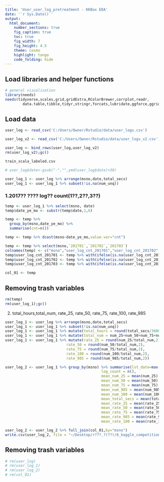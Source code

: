 ---
title: 'User_user_log_pretreatment - KKBox EDA'
date: '`r Sys.Date()`'
output:
  html_document:
    number_sections: true
    fig_caption: true
    toc: true
    fig_width: 7
    fig_height: 4.5
    theme: cosmo
    highlight: tango
    code_folding: hide
---

## Load libraries and helper functions
```{r, message = FALSE}
# general visualisation
library(needs)
needs(tidyverse,scales,grid,gridExtra,RColorBrewer,corrplot,readr,
        data.table,tibble,tidyr,stringr,forcats,lubridate,ggforce,ggridges)
```

## Load data
```{r warning=FALSE, results=FALSE}
user_log <- read_csv('C:/Users/Owner/Rstudio/data/user_logs.csv')

user_log_v2 <- read_csv('C:/Users/Owner/Rstudio/data/user_logs_v2.csv')

user_log <- bind_rows(user_log,user_log_v2)
rm(user_log_v2);gc()

train_scala_labeled.csv
```

```{r}
# user_log$date<-gsub("-","",ymd(user_log$date)+30)

user_log_1 <- user_log %>% arrange(msno,date,total_secs)
user_log_1 <- user_log_1 %>% subset(!is.na(num_unq))
```

### 1.2017?? ???? log?? count(1??,2??,3??)
```{r}
temp <- user_log_1 %>% select(msno, date)
temp$date_ye_mo <- substr(temp$date,1,6)

temp <- temp %>%
  group_by(msno,date_ye_mo) %>%
  summarise(cnt=n())

temp <- temp %>% dcast(msno~date_ye_mo,value.var="cnt")

temp <- temp %>% select(msno,`201701`,`201702`,`201703`)
colnames(temp) <- c("msno","user_log_cnt_201701","user_log_cnt_201702","user_log_cnt_201703")
temp$user_log_cnt_201701 <- temp %>% with(ifelse(is.na(user_log_cnt_201701),0,user_log_cnt_201701))
temp$user_log_cnt_201702 <- temp %>% with(ifelse(is.na(user_log_cnt_201702),0,user_log_cnt_201702))
temp$user_log_cnt_201703 <- temp %>% with(ifelse(is.na(user_log_cnt_201703),0,user_log_cnt_201703))

col_01 <- temp
```

## Removing trash variables
```{r}
rm(temp)
rm(user_log_1);gc()
```

2. total_hours,total_num, rate_25, rate_50, rate_75, rate_100, rate_985
```{r}
user_log_1 <- user_log %>% arrange(msno,date,total_secs)
user_log_1 <- user_log_1 %>% subset(!is.na(num_unq))
user_log_1 <- user_log_1 %>% mutate(total_hours = round(total_secs/3600,2))
user_log_1 <- user_log_1 %>% mutate(total_num = num_25+num_50+num_75+num_100+num_985)
user_log_1 <- user_log_1 %>% mutate(rate_25 = round(num_25/total_num,2),
                            rate_50 = round(num_50/total_num,2),
                            rate_75 = round(num_75/total_num,2),
                            rate_100 = round(num_100/total_num,2),
                            rate_985 = round(num_985/total_num,2))
```

```{r}
user_log_2 <- user_log_1 %>% group_by(msno) %>% summarise(lst_date=max(date),
                                            log_count = n(), 
                                            mean_num_25 = mean(num_25),
                                            mean_num_50 = mean(num_50),
                                            mean_num_75 = mean(num_75),
                                            mean_num_985 = mean(num_985),
                                            mean_num_100 = mean(num_100),
                                            mean_total_secs = mean(total_secs),
                                            mean_rate_25 = mean(rate_25),
                                            mean_rate_50 = mean(rate_50),
                                            mean_rate_75 = mean(rate_75),
                                            mean_rate_985 = mean(rate_985),
                                            mean_rate_100 = mean(rate_100))
```

```{r}
user_log_2 <- user_log_2 %>% full_join(col_01,by="msno")
write.csv(user_log_2, file = "~/Desktop/r???͵?(??)/6_kaggle_competition/data/user_log_df_train_real.csv",row.names=FALSE)
```

## Removing trash variables
```{r}
# rm(user_log)
# rm(user_log_1)
# rm(user_log_2)
# rm(col_01)
```